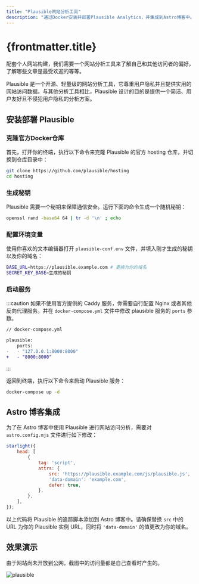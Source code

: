 ```yaml
---
title: "Plausible网站分析工具"
description: "通过Docker安装并部署Plausible Analytics，并集成到Astro博客中。"
---
```


# {frontmatter.title}

配套个人网站构建，我们需要一个网站分析工具来了解自己和其他访问者的偏好，了解哪些文章是最受欢迎的等等。

Plausible 是一个开源、轻量级的网站分析工具，它尊重用户隐私并且提供实用的网站访问数据。与其他分析工具相比，Plausible 设计的目的是提供一个简洁、用户友好且不侵犯用户隐私的分析方案。

## 安装部署 Plausible


<Steps>

### 克隆官方Docker仓库

首先，打开你的终端，执行以下命令来克隆 Plausible 的官方 hosting 仓库，并切换到仓库目录中：

```bash
git clone https://github.com/plausible/hosting
cd hosting
```

### 生成秘钥

Plausible 需要一个秘钥来保障通信安全。运行下面的命令生成一个随机秘钥：

```bash
openssl rand -base64 64 | tr -d '\n' ; echo
```

### 配置环境变量

使用你喜欢的文本编辑器打开 `plausible-conf.env` 文件，并填入刚才生成的秘钥以及你的域名：

```bash
BASE_URL=https://plausible.example.com # 更换为你的域名
SECRET_KEY_BASE=生成的秘钥
```

### 启动服务

:::caution
如果不使用官方提供的 Caddy 服务，你需要自行配置 Nginx 或者其他反向代理服务。并在 `docker-compose.yml` 文件中修改
plausible 服务的 `ports` 参数。

```diff lang="yaml"
// docker-compose.yml

plausible:
    ports:
-   - "127.0.0.1:8000:8000" 
+   - "8000:8000"
```

:::

返回到终端，执行以下命令来启动 Plausible 服务：

```bash
docker-compose up -d
```

</Steps>

## Astro 博客集成

为了在 Astro 博客中使用 Plausible 进行网站访问分析，需要对 `astro.config.mjs` 文件进行如下修改：

```javascript
starlight({
    head: [
        {
            tag: 'script',
            attrs: {
                src: 'https://plausible.example.com/js/plausible.js',
                'data-domain': 'example.com',
                defer: true,
            },
        },
    ],
});
```

以上代码将 Plausible 的追踪脚本添加到 Astro 博客中。请确保替换 `src` 中的 URL 为你的 Plausible 实例
URL，同时将 `'data-domain'` 的值更改为你的域名。

## 效果演示

由于网站尚未开放到公网，截图中的访问量都是自己查看时产生的。

![plausible](/site-assets/plausible.png)